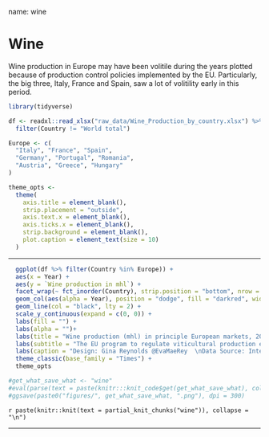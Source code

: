 name: wine

# Wine

Wine production in Europe may have been volitile during the years plotted because of production control policies implemented by the EU. Particularly, the big three, Italy, France and Spain, saw a lot of volitility early in this period.  

```r
library(tidyverse)
```
```r
df <- readxl::read_xlsx("raw_data/Wine_Production_by_country.xlsx") %>%
  filter(Country != "World total")

Europe <- c(
  "Italy", "France", "Spain",
  "Germany", "Portugal", "Romania",
  "Austria", "Greece", "Hungary"
)
```

```r
theme_opts <- 
  theme(
    axis.title = element_blank(),
    strip.placement = "outside",
    axis.text.x = element_blank(),
    axis.ticks.x = element_blank(),
    strip.background = element_blank(),
    plot.caption = element_text(size = 10)
  )
```

---

```r
  ggplot(df %>% filter(Country %in% Europe)) +
  aes(x = Year) +
  aes(y = `Wine production in mhl`) +
  facet_wrap(~ fct_inorder(Country), strip.position = "bottom", nrow = 1) +
  geom_col(aes(alpha = Year), position = "dodge", fill = "darkred", width = 1) +
  geom_line(col = "black", lty = 2) +
  scale_y_continuous(expand = c(0, 0)) +
  labs(fill = "") +
  labs(alpha = "")+
  labs(title = "Wine production (mhl) in principle European markets, 2012-2016") +
  labs(subtitle = "The EU program to regulate viticultural production ended upon the 2011/2012 harvest.") + 
  labs(caption = "Design: Gina Reynolds @EvaMaeRey  \nData Source: International Organisation of Vine and Wine") + # \nProduction volitility for top producers followed.
  theme_classic(base_family = "Times") +
  theme_opts
```

```r
#get_what_save_what <- "wine"
#eval(parse(text = paste(knitr:::knit_code$get(get_what_save_what), collapse = "")))
#ggsave(paste0("figures/", get_what_save_what, ".png"), dpi = 300)
```

`r paste(knitr::knit(text = partial_knit_chunks("wine")), collapse = "\n")`

---
